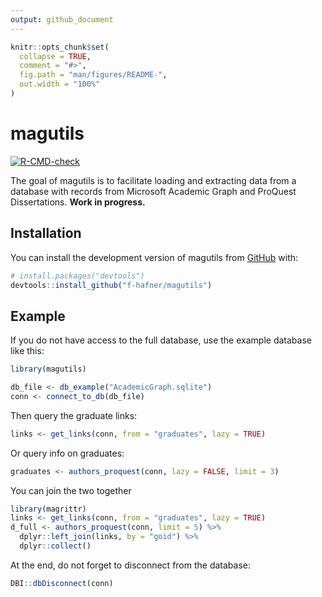 ```yaml
---
output: github_document
---
```


<!-- README.md is generated from README.Rmd. Please edit that file -->

```r
knitr::opts_chunk$set(
  collapse = TRUE,
  comment = "#>",
  fig.path = "man/figures/README-",
  out.width = "100%"
)
```

# magutils

<!-- badges: start -->
[![R-CMD-check](https://github.com/f-hafner/magutils/actions/workflows/R-CMD-check.yaml/badge.svg)](https://github.com/f-hafner/magutils/actions/workflows/R-CMD-check.yaml)
<!-- badges: end -->

The goal of magutils is to facilitate loading and extracting data from a database with records from Microsoft Academic Graph and ProQuest Dissertations. **Work in progress.**

## Installation

You can install the development version of magutils from [GitHub](https://github.com/) with:

``` r
# install.packages("devtools")
devtools::install_github("f-hafner/magutils")
```

## Example

If you do not have access to the full database, use the example database like this:

```r
library(magutils)

db_file <- db_example("AcademicGraph.sqlite")
conn <- connect_to_db(db_file)

```

Then query the graduate links:

```r
links <- get_links(conn, from = "graduates", lazy = TRUE)
```

Or query info on graduates:

```r
graduates <- authors_proquest(conn, lazy = FALSE, limit = 3)
```

You can join the two together

```r
library(magrittr)
links <- get_links(conn, from = "graduates", lazy = TRUE)
d_full <- authors_proquest(conn, limit = 5) %>%
  dplyr::left_join(links, by = "goid") %>%
  dplyr::collect()
```


At the end, do not forget to disconnect from the database:

```r
DBI::dbDisconnect(conn)
```


